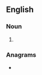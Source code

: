 {{also|raisons d'être}}
==English==

===Noun===
{{head|en|noun plural form}}

# {{plural of|raison d'etre|lang=en}}

===Anagrams===
* {{anagrams|en|a=adeeinorrsst|noise traders|raison d'êtres|risedronates}}